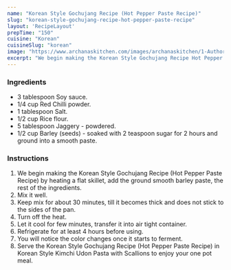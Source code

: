 ---
name: "Korean Style Gochujang Recipe (Hot Pepper Paste Recipe)"
slug: "korean-style-gochujang-recipe-hot-pepper-paste-recipe"
layout: 'RecipeLayout'
prepTime: "150"
cuisine: "Korean"
cuisineSlug: "korean"
image: "https://www.archanaskitchen.com/images/archanaskitchen/1-Author/sibyl_sunitha/Korean_Style_Gochujang_Recipe_Hot_Pepper_Paste_Recipe_.jpg"
excerpt: "We begin making the Korean Style Gochujang Recipe Hot Pepper Paste Recipe by heating a flat skillet, add the ground smooth barley paste, the rest of the ingredients"
---

### Ingredients

- 3 tablespoon Soy sauce.
- 1/4 cup Red Chilli powder.
- 1 tablespoon Salt.
- 1/2 cup Rice flour.
- 5 tablespoon Jaggery - powdered.
- 1/2 cup Barley (seeds) - soaked with 2 teaspoon sugar for 2 hours and ground into a smooth paste.

### Instructions

1. We begin making the Korean Style Gochujang Recipe (Hot Pepper Paste Recipe) by heating a flat skillet, add the ground smooth barley paste, the rest of the ingredients.
1. Mix it well.
1. Keep mix for about 30 minutes, till it becomes thick and does not stick to the sides of the pan.
1. Turn off the heat.
1. Let it cool for few minutes, transfer it into air tight container.
1. Refrigerate for at least 4 hours before using.
1. You will notice the color changes once it starts to ferment.
1. Serve the Korean Style Gochujang Recipe (Hot Pepper Paste Recipe) in Korean Style Kimchi Udon Pasta with Scallions to enjoy your one pot meal.
